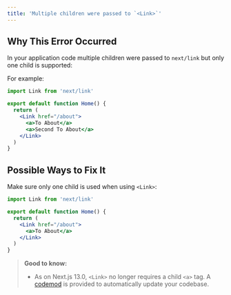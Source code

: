 ```yaml
---
title: 'Multiple children were passed to `<Link>`'
---
```


## Why This Error Occurred

In your application code multiple children were passed to `next/link` but only one child is supported:

For example:

```jsx filename="example.js"
import Link from 'next/link'

export default function Home() {
  return (
    <Link href="/about">
      <a>To About</a>
      <a>Second To About</a>
    </Link>
  )
}
```

## Possible Ways to Fix It

Make sure only one child is used when using `<Link>`:

```jsx filename="example.js"
import Link from 'next/link'

export default function Home() {
  return (
    <Link href="/about">
      <a>To About</a>
    </Link>
  )
}
```

> **Good to know:**
>
> - As on Next.js 13.0, `<Link>` no longer requires a child `<a>` tag. A [codemod](/docs/app/building-your-application/upgrading/codemods#remove-a-tags-from-link-components) is provided to automatically update your codebase.
